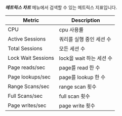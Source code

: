 ***메트릭스 차트*** 메뉴에서 검색할 수 있는 메트릭스 지표입니다.

<!-- 추후 업데이트 필요 관련 지표 추가 및 필드 값으로 교체 -->

<div class='metric'>

| Metric             | Description              |
| ------------------ | ------------------------ |
| CPU| cpu 사용률               |
| Active Sessions| 쿼리를 실행 중인 세션 수 |
| Total Sessions| 모든 세션 수             |
| Lock Wait Sessions| lock을 wait 하는 세션 수 |
| Page reads/sec| page를 read 한 수        |
| Page lookups/sec| page를 lookup 한 수      |
| Range Scans/sec| range scan 횟수          |
| Full Scans/sec| full scan 횟수           |
| Page writes/sec| page write 횟수          |

</div>